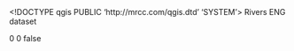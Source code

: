 <!DOCTYPE qgis PUBLIC 'http://mrcc.com/qgis.dtd' 'SYSTEM'>
<qgis version="3.20.3-Odense">
  <identifier>Rivers</identifier>
  <parentidentifier></parentidentifier>
  <language>ENG</language>
  <type>dataset</type>
  <title>Rivers</title>
  <abstract></abstract>
  <links/>
  <fees></fees>
  <encoding></encoding>
  <crs>
    <spatialrefsys>
      <wkt></wkt>
      <proj4></proj4>
      <srsid>0</srsid>
      <srid>0</srid>
      <authid></authid>
      <description></description>
      <projectionacronym></projectionacronym>
      <ellipsoidacronym></ellipsoidacronym>
      <geographicflag>false</geographicflag>
    </spatialrefsys>
  </crs>
  <extent/>
</qgis>
